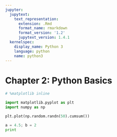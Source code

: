 ```yaml
---
jupyter:
  jupytext:
    text_representation:
      extension: .Rmd
      format_name: rmarkdown
      format_version: '1.2'
      jupytext_version: 1.4.1
  kernelspec:
    display_name: Python 3
    language: python
    name: python3
---
```


# Chapter 2: Python Basics

```python
# %matplotlib inline
```

```python
import matplotlib.pyplot as plt
import numpy as np
```

```python
plt.plot(np.random.randn(50).cumsum())
```

```python
a = 4.5; b = 2
print
```
